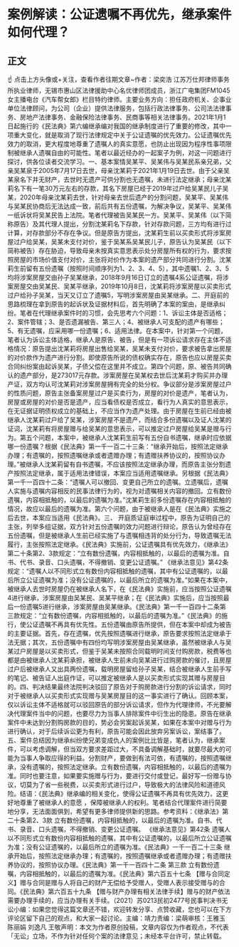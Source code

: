 # 案例解读：公证遗嘱不再优先，继承案件如何代理？
## 正文
☝ 点击上方头像或+关注，查看作者往期文章~作者：梁奕浩 江苏万仕邦律师事务所执业律师，无锡市惠山区法律援助中心名优律师团成员，浙江广电集团FM1045女主播电台《汽车帮女郎》栏目特约律师。主要业务方向：担任政府机关、企事业单位法律顾问，为公司（企业）提供法律服务，包括行政法律事务、公司法法律事务、房地产法律事务、金融保险法律事务、民商事等相关法律事务。2021年1月1日起施行的《民法典》第六编继承编对我国的继承制度进行了重要的修改，其中一项重大变化，就是取消了现行法律规定中关于公证遗嘱的优先效力。公证遗嘱优先效力的取消，更大程度地尊重了遗嘱人的真实意愿，也防止出现因为程序性事项限制被继承人遗嘱自由的可能性。笔者以最近经办的一起案子为例，对这一问题进行探讨，供各位读者交流学习。一、基本案情吴某平、吴某伟与吴某民系亲兄弟，父亲吴某泉于2005年7月17日去世，母亲沈某莉于2021年1月19日去世。由于父亲吴某泉名下并无财产，去世时无遗产可供分割也无遗嘱，未进行法定继承；母亲沈某莉名下有一笔30万元左右的存款，其名下房屋已经于2019年过户给吴某民儿子吴某，2020年母亲沈某莉去世，针对母亲去世后遗产的分割问题，吴某平、吴某伟与吴某民协商后无法达成一致，前后共有五份遗嘱，为解决争议，吴某平、吴某伟一纸诉状将吴某民告上法院。笔者代理被告吴某民一方。吴某平、吴某伟（以下简称原告）及其代理人提出，分割沈某莉名下存款，针对存款问题，三方均有进行过计算，对存款部分不存在争议。但是原告方提出，沈某莉生前以买卖形式将涉案房屋过户给吴某，吴某未支付对价，鉴于吴某系吴某民儿子，原告认为吴某民（以下简称被告）存在胁迫，导致母亲未按真实意思表示处分房屋所有权的行为，要求按照房屋的市场价值支付对价，主张将对价作为本案的遗产部分共同进行分割。沈某莉生前留有五份遗嘱（按照时间顺序列为1、2、3、4、5），其中遗嘱1、2、3、5均将涉案房屋交由孙子吴某继承，2018年9月16日订立的遗嘱4系公证遗嘱，将涉案房屋交由吴某民、吴某平继承，2019年10月8日，沈某莉将涉案房屋以买卖形式过户给孙子吴某，当天又订立了遗嘱5，写明涉案房屋由吴某继承。二、开庭前的思路梳理在拿到原告的起诉状及证据材料后，首先明确了本案的案由，是继承纠纷。笔者在代理继承案件时的习惯，会先思考六个问题：1、诉讼主体是否适格；2、案件管辖；3、是否遗漏被告、第三人；4、被继承人可支配的遗产有哪些；5、有无遗嘱，应采用哪一份遗嘱；6、适用法律。在本案中，针对第一个问题，笔者认为诉讼主体适格，继承人是原告、被告，但是有一项诉讼请求存在主体不适格情况：原告提出沈某莉将房屋出售给吴某，吴某未支付对价，要求被告拿出房屋的对价款作为遗产进行分割。即使原告所说的债权确实存在，原告也应以房屋买卖合同纠纷案由起诉吴某，子债父偿在这里并不成立。第四个问题，原、被告共同确认的遗产部分，是273017元存款。涉案房屋在吴某权去世后沈某莉才购买并办理产证，双方均认可沈某莉对涉案房屋拥有完全的处分权。争议部分是涉案房屋过户的性质问题，原告主张备案房屋过户是买卖行为，房屋的对价是遗产，笔者认为，房屋或房屋的对价是否是遗产，应当看债权是否成立，看行为人真实的意思表示，在无证据证明债权成立的基础上，不应当作为遗产处理。由于房屋在生前已经由被继承人沈某莉过户给了吴某，涉案房屋不是遗产，而结合多份遗嘱以及证人沈某的证词，沈某莉有将房屋赠与给吴某的意思表示，可以推定过户房屋给吴某是赠与行为。第五个问题，本案中，被继承人沈某莉生前写有五份自书遗嘱，继承时应依据哪一份遗嘱？根据《民法典》第一千一百二十三条：“继承开始后，按照法定继承办理；有遗嘱的，按照遗嘱继承或者遗赠办理；有遗赠扶养协议的，按照协议办理。”被继承人沈某莉留有自书遗嘱，不应该按照法定继承办理，而原告主张分割遗产按照法定继承，属于适用法律错误，本案应当适用遗嘱继承。另根据《民法典》第一千一百四十二条：“遗嘱人可以撤回、变更自己所立的遗嘱。立遗嘱后，遗嘱人实施与遗嘱内容相反的民事法律行为的，视为对遗嘱相关内容的撤回。立有数份遗嘱，内容相抵触的，以最后的遗嘱为准。”沈某莉生前多份遗嘱存在内容相抵触的情况，故应以最后的遗嘱为准。第六个问题，由于被继承人是在《民法典》实施之后去世，本案应当适用《民法典》。三、 开庭质证庭审过程中，原告为证明自己的主张，列举多组证据，双方针对五份遗嘱的效力问题进行辩论，原告认为曾经存在五份遗嘱，但是被继承人生前已经实施了与遗嘱相违背的处分行为，导致遗嘱无法履行，主张按照法定继承。《民法典》实施前，公证遗嘱具有优先效力，《继承法》第二十条第2、3款规定：“立有数份遗嘱，内容相抵触的，以最后的遗嘱为准。自书、代书、录音、口头遗嘱，不得撤销、变更公证遗嘱。” 《继承法意见》第42条规定：“遗嘱人以不同形式立有数份内容相抵触的遗嘱，其中有公证遗嘱的，以最后所立公证遗嘱为准；没有公证遗嘱的，以最后所立的遗嘱为准。”如果在本案中，被继承人去世时房屋仍在被继承人名下，在《民法典》实施前，应当按照公证遗嘱4进行继承，涉案房屋由吴某民、吴某平继承；在《民法典》实施后，应当按照最后一份遗嘱5进行继承，涉案房屋由吴某继承。《民法典》第一千一百四十二条第三款规定：“立有数份遗嘱，内容相抵触的，以最后的遗嘱为准。”《民法典》的施行，使公证遗嘱不再具有优先性。五份遗嘱由原告所提供，但在本案中却成为被告的主要证据。首先，存在遗嘱，优先按照遗嘱进行继承，原告要求按照法定继承于法无据；其次，五份遗嘱中有四份均写明涉案房屋由吴某继承，虽然被继承人与吴某过户房屋是以买卖形式，但鉴于吴某未按照合同载明时间支付购房款，税费等也都是由被继承人沈某莉承担，被继承人生前未向吴某进行过购房款的催讨，且房屋过户后被继承人又出具两份遗嘱，载明房屋留给孙子吴某，结合被继承人生前手写的笔记、被告证人出庭作证，可以推定被继承人是以买卖形式实现其赠与房屋目的。四、判决结果最终法院判决驳回了原告对于购房款进行分割的诉讼请求，同时对于被继承人以买卖形式实现赠与吴某房屋目的这一事实进行了确认。回顾本案，仅以诉讼主体不适格就可以驳回原告的部分诉讼请求，但作为代理律师，不光要解决代理案件当中的问题，也要尽力为当事人排除案件中衍生出的隐患。原告在继承案件中未达到分割购房款的目的，势必会另案起诉吴某，如果在本案中对赠与行为进行确认，对于后续诉讼更为有利，原告可能会因此放弃另案诉讼，案结事了。 五、案件总结因为继承纠纷使兄弟变成仇人的案例比比皆是，笔者认为，继承案件，可以考虑调解，但当双方要求差距过大，不具备调解基础时，就要尽最大的可能为当事人争取应得的利益。分割财产，要做到有法可依，有遗嘱的，按照遗嘱继承，没有遗嘱的，按照法定继承。立有数份遗嘱，内容相抵触的，以最后的遗嘱为准。同时也要注意，如果要实施赠与行为，要进行交付或登记，最好写一份赠与协议，切莫为了省一些税费，以买卖形式进行过户，导致极大的法律风险和道德风险。结语：《民法典》继承编的相关变化，使得公证遗嘱不再具有优先效力，这更好地尊重了被继承人的意愿 ，保障被继承人的权利。笔者结合代理案件进行简要地分享，无法面面俱到，希望有更多律师提供新的思路。参考资料：《继承法》第二十条第2、3款 立有数份遗嘱，内容相抵触的，以最后的遗嘱为准。自书、代书、录音、口头遗嘱，不得撤销、变更公证遗嘱。 《继承法意见》第42条 遗嘱人以不同形式立有数份内容相抵触的遗嘱，其中有公证遗嘱的，以最后所立公证遗嘱为准；没有公证遗嘱的，以最后所立的遗嘱为准。《民法典》一千一百二十三条 继承开始后，按照法定继承办理；有遗嘱的，按照遗嘱继承或者遗赠办理；有遗赠扶养协议的，按照协议办理。《民法典》第一千一百四十二条 第三款 立有数份遗嘱，内容相抵触的，以最后的遗嘱为准。《民法典》第六百五十七条 【赠与合同定义】赠与合同是赠与人将自己的财产无偿给予受赠人，受赠人表示接受赠与的合同。《民法典》第六百五十九条 【赠与财产办理有相关法律手续】赠与的财产依法需要办理手续的，应当办理有关手续。（2021）苏0213民初2477号民事判决书无讼小编：如果您觉得这篇文章还不错，欢迎转发分享、点赞收藏，您也可以在下方评论区留下自己的观点，和大家一起讨论。主编：靖力责编：梁萌审核：王雅玉 陈丽娟 刘逸凡 王敬声明：本文为作者原创投稿，文章内容仅为作者观点，不代表「无讼」立场，不作为针对任何个案的法律意见；未经本平台许可，禁止转载。